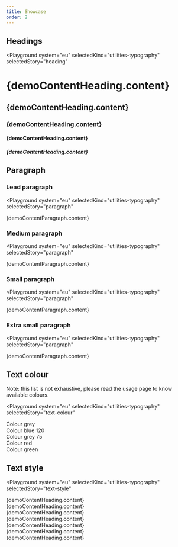 ```yaml
---
title: Showcase
order: 2
---
```




## Headings

<Playground
  system="eu"
  selectedKind="utilities-typography"
  selectedStory="heading"
>
  <h1 className="ecl-u-type-heading-1">{demoContentHeading.content}</h1>
  <h2 className="ecl-u-type-heading-2">{demoContentHeading.content}</h2>
  <h3 className="ecl-u-type-heading-3">{demoContentHeading.content}</h3>
  <h4 className="ecl-u-type-heading-4">{demoContentHeading.content}</h4>
  <h5 className="ecl-u-type-heading-5">{demoContentHeading.content}</h5>
</Playground>

## Paragraph

### Lead paragraph

<Playground
  system="eu"
  selectedKind="utilities-typography"
  selectedStory="paragraph"
>
  <p className="ecl-u-type-paragraph-lead">{demoContentParagraph.content}</p>
</Playground>

### Medium paragraph

<Playground
  system="eu"
  selectedKind="utilities-typography"
  selectedStory="paragraph"
>
  <p className="ecl-u-type-paragraph">{demoContentParagraph.content}</p>
</Playground>

### Small paragraph

<Playground
  system="eu"
  selectedKind="utilities-typography"
  selectedStory="paragraph"
>
  <p className="ecl-u-type-paragraph-s">{demoContentParagraph.content}</p>
</Playground>

### Extra small paragraph

<Playground
  system="eu"
  selectedKind="utilities-typography"
  selectedStory="paragraph"
>
  <p className="ecl-u-type-paragraph-xs">{demoContentParagraph.content}</p>
</Playground>

## Text colour

Note: this list is not exhaustive, please read the usage page to know available colours.

<Playground
  system="eu"
  selectedKind="utilities-typography"
  selectedStory="text-colour"
>
  <div className="ecl-u-type-m ecl-u-type-color-grey">Colour grey</div>
  <div className="ecl-u-type-m ecl-u-type-color-blue-120">Colour blue 120</div>
  <div className="ecl-u-type-m ecl-u-type-color-grey-75">Colour grey 75</div>
  <div className="ecl-u-type-m ecl-u-type-color-red ecl-u-type-color-hover-blue">
    Colour red
  </div>
  <div className="ecl-u-type-m ecl-u-type-color-green ecl-u-type-color-hover-grey">
    Colour green
  </div>
</Playground>

## Text style

<Playground
  system="eu"
  selectedKind="utilities-typography"
  selectedStory="text-style"
>
  <div className="ecl-u-type-m ecl-u-type-none">
    {demoContentHeading.content}
  </div>
  <div className="ecl-u-type-m ecl-u-type-lowercase">
    {demoContentHeading.content}
  </div>
  <div className="ecl-u-type-m ecl-u-type-uppercase">
    {demoContentHeading.content}
  </div>
  <div className="ecl-u-type-m ecl-u-type-capitalize">
    {demoContentHeading.content}
  </div>
  <div className="ecl-u-type-m ecl-u-type-overline">
    {demoContentHeading.content}
  </div>
  <div className="ecl-u-type-m ecl-u-type-underline">
    {demoContentHeading.content}
  </div>
  <div className="ecl-u-type-m ecl-u-type-strike">
    {demoContentHeading.content}
  </div>
</Playground>
